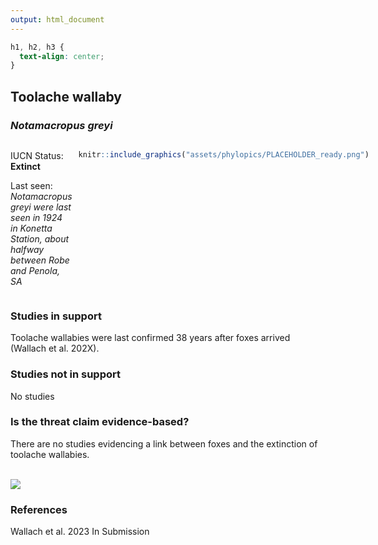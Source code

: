 ```yaml
---
output: html_document
---
```

```css
h1, h2, h3 {
  text-align: center;
}
```

## **Toolache wallaby**
### *Notamacropus greyi*

:::: {style="display: grid; grid-template-columns: 1fr 1fr; grid-column-gap: 10px;"}

::: {}

IUCN Status: **Extinct**

Last seen: *Notamacropus greyi were last seen in 1924 in Konetta Station, about halfway between Robe and Penola, SA*
:::

::: {}
  ```r
  knitr::include_graphics("assets/phylopics/PLACEHOLDER_ready.png")
  ```
:::

::::

### Studies in support

Toolache wallabies were last confirmed 38 years after foxes arrived (Wallach et al. 202X).

### Studies not in support

No studies

### Is the threat claim evidence-based?

There are no studies evidencing a link between foxes and the extinction of toolache wallabies.
<br>
<br>

![](assets/figures/Main_Evidence_Fox_Notamacropus greyi.png)

### References

Wallach et al. 2023 In Submission

